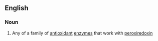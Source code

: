 ==English==

===Noun===
{{en-noun}}

# {{context|enzyme}} Any of a family of [[antioxidant]] [[enzyme]]s that work with [[peroxiredoxin‎]]